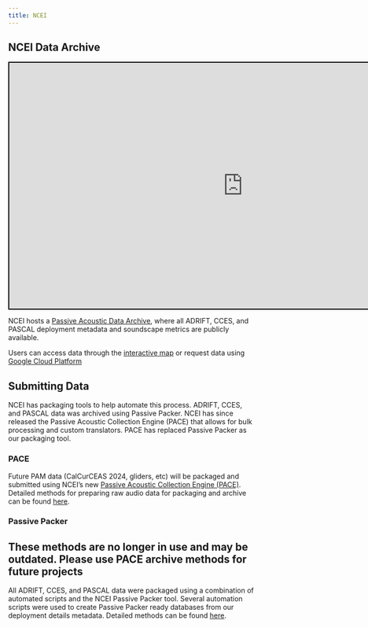 ```yaml
---
title: NCEI
---
```


## NCEI Data Archive
<iframe src="https://www.ncei.noaa.gov/maps/passive-acoustic-data/"style="width:950px; height:500px; border: 2px solid black;">

</iframe>

NCEI hosts a [Passive Acoustic Data Archive](https://www.ncei.noaa.gov/products/passive-acoustic-data), where all ADRIFT, CCES, and PASCAL deployment metadata and soundscape metrics are publicly available.

Users can access data through the [interactive map](https://www.ncei.noaa.gov/maps/passive-acoustic-data/) or request data using [Google Cloud Platform](https://console.cloud.google.com/marketplace/details/noaa-public/passive_acoustic_monitoring?pli=1&project=ggn-nmfs-pamdata-prod-1)

## Submitting Data

NCEI has packaging tools to help automate this process. ADRIFT, CCES, and PASCAL data was archived using Passive Packer. NCEI has since released the Passive Acoustic Collection Engine (PACE) that allows for bulk processing and custom translators. PACE has replaced Passive Packer as our packaging tool.

### PACE

Future PAM data (CalCurCEAS 2024, gliders, etc) will be packaged and submitted using NCEI's new [Passive Acoustic Collection Engine (PACE)](https://github.com/CI-CMG/pace). Detailed methods for preparing raw audio data for packaging and archive can be found [here](https://github.com/Kourtney-Burger/NCEI-PACE-Data-Archive).

### Passive Packer

::: callout-note
## These methods are no longer in use and may be outdated. Please use PACE archive methods for future projects
:::

All ADRIFT, CCES, and PASCAL data were packaged using a combination of automated scripts and the NCEI Passive Packer tool. Several automation scripts were used to create Passive Packer ready databases from our deployment details metadata. Detailed methods can be found [here](https://sael-swfsc.github.io/adrift-analysis-methods/content/DataArchive/NCEI.html).
